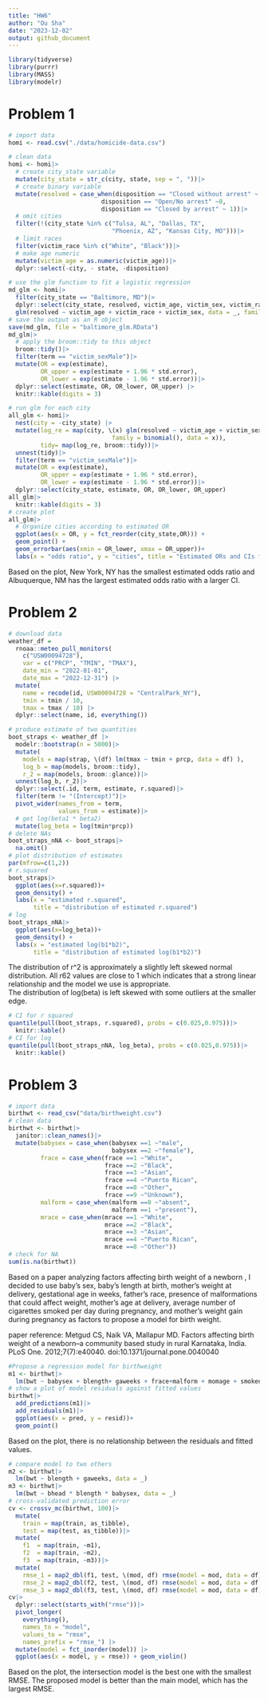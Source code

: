 ```yaml
---
title: "HW6"
author: "Ou Sha"
date: "2023-12-02"
output: github_document
---
```


```r
library(tidyverse)
library(purrr)
library(MASS)
library(modelr)
```

# Problem 1
```r
# import data
homi <- read.csv("./data/homicide-data.csv")
```

```r
# clean data 
homi <- homi|>
  # create city_state variable
  mutate(city_state = str_c(city, state, sep = ", "))|>
  # create binary variable
  mutate(resolved = case_when(disposition == "Closed without arrest" ~ 0,
                          disposition == "Open/No arrest" ~0,
                          disposition == "Closed by arrest" ~ 1))|>
  # omit cities
  filter(!(city_state %in% c("Tulsa, AL", "Dallas, TX", 
                             "Phoenix, AZ", "Kansas City, MO")))|> 
  # limit races
  filter(victim_race %in% c("White", "Black"))|>
  # make age numeric
  mutate(victim_age = as.numeric(victim_age))|>
  dplyr::select(-city, - state, -disposition)
```

```r
# use the glm function to fit a logistic regression 
md_glm <- homi|> 
  filter(city_state == "Baltimore, MD")|> 
  dplyr::select(city_state, resolved, victim_age, victim_sex, victim_race)|>
  glm(resolved ~ victim_age + victim_race + victim_sex, data = _, family = binomial())
# save the output as an R object
save(md_glm, file = "baltimore_glm.RData")
md_glm|>
  # apply the broom::tidy to this object
  broom::tidy()|> 
  filter(term == "victim_sexMale")|> 
  mutate(OR = exp(estimate),
         OR_upper = exp(estimate + 1.96 * std.error),
         OR_lower = exp(estimate - 1.96 * std.error))|>
  dplyr::select(estimate, OR, OR_lower, OR_upper) |>
  knitr::kable(digits = 3)
```

```r
# run glm for each city
all_glm <- homi|>
  nest(city = -city_state) |> 
  mutate(log_re = map(city, \(x) glm(resolved ~ victim_age + victim_sex + victim_race, 
                             family = binomial(), data = x)),
         tidy= map(log_re, broom::tidy))|> 
  unnest(tidy)|>
  filter(term == "victim_sexMale")|> 
  mutate(OR = exp(estimate),
         OR_upper = exp(estimate + 1.96 * std.error),
         OR_lower = exp(estimate - 1.96 * std.error))|>
  dplyr::select(city_state, estimate, OR, OR_lower, OR_upper)
all_glm|>
  knitr::kable(digits = 3)
# create plot 
all_glm|>
  # Organize cities according to estimated OR
  ggplot(aes(x = OR, y = fct_reorder(city_state,OR))) + 
  geom_point() + 
  geom_errorbar(aes(xmin = OR_lower, xmax = OR_upper))+
  labs(x = "odds ratio", y = "cities", title = "Estimated ORs and CIs for each city")
```

Based on the plot, New York, NY has the smallest estimated odds ratio and Albuquerque, NM has the largest estimated odds ratio with a larger CI.

# Problem 2
```r
# download data
weather_df = 
  rnoaa::meteo_pull_monitors(
    c("USW00094728"),
    var = c("PRCP", "TMIN", "TMAX"), 
    date_min = "2022-01-01",
    date_max = "2022-12-31") |>
  mutate(
    name = recode(id, USW00094728 = "CentralPark_NY"),
    tmin = tmin / 10,
    tmax = tmax / 10) |>
  dplyr::select(name, id, everything())
```

```r
# produce estimate of two quantities
boot_straps <- weather_df |> 
  modelr::bootstrap(n = 5000)|>
  mutate(
    models = map(strap, \(df) lm(tmax ~ tmin + prcp, data = df) ),
    log_b = map(models, broom::tidy),
    r_2 = map(models, broom::glance))|>
  unnest(log_b, r_2)|>
  dplyr::select(.id, term, estimate, r.squared)|>
  filter(term != "(Intercept)")|>
  pivot_wider(names_from = term,
              values_from = estimate)|>
  # get log(beta1 * beta2)
  mutate(log_beta = log(tmin*prcp))
# delete NAs
boot_straps_nNA <- boot_straps|>
  na.omit()
# plot distribution of estimates
par(mfrow=c(1,2))
# r.squared
boot_straps|>
  ggplot(aes(x=r.squared))+
  geom_density() +
  labs(x = "estimated r.squared",
       title = "distribution of estimated r.squared")
# log
boot_straps_nNA|>
  ggplot(aes(x=log_beta))+
  geom_density() +
  labs(x = "estimated log(b1*b2)",
       title = "distribution of estimated log(b1*b2)")
```

The distribution of r^2 is approximately a slightly left skewed normal distribution. All r62 values are close to 1 which indicates that a strong linear relationship and the model we use is appropriate. \
The distribution of log(beta) is left skewed with some outliers at the smaller edge.

```r
# CI for r squared
quantile(pull(boot_straps, r.squared), probs = c(0.025,0.975))|>
  knitr::kable()
# CI for log
quantile(pull(boot_straps_nNA, log_beta), probs = c(0.025,0.975))|>
  knitr::kable()
```

# Problem 3
```r
# import data
birthwt <- read_csv("data/birthweight.csv")
# clean data
birthwt <- birthwt|>
  janitor::clean_names()|>
  mutate(babysex = case_when(babysex ==1 ~"male",
                             babysex ==2 ~"female"),
         frace = case_when(frace ==1 ~"White",
                           frace ==2 ~"Black",
                           frace ==3 ~"Asian",
                           frace ==4 ~"Puerto Rican",
                           frace ==8 ~"Other",
                           frace ==9 ~"Unknown"),
         malform = case_when(malform ==0 ~"absent",
                             malform ==1 ~"present"),
         mrace = case_when(mrace ==1 ~"White",
                           mrace ==2 ~"Black",
                           mrace ==3 ~"Asian",
                           mrace ==4 ~"Puerto Rican",
                           mrace ==8 ~"Other"))
# check for NA
sum(is.na(birthwt))
```
Based on a paper analyzing factors affecting birth weight of a newborn , I decided to use 
baby's sex, baby's length at birth, mother's weight at delivery, gestational age in weeks, father's race, presence of malformations that could affect weight, mother's age at delivery, average number of cigarettes smoked per day during pregnancy, and mother's weight gain during pregnancy as factors to propose a model for birth weight. \

paper reference: Metgud CS, Naik VA, Mallapur MD. Factors affecting birth weight of a newborn--a community based study in rural Karnataka, India. PLoS One. 2012;7(7):e40040. doi:10.1371/journal.pone.0040040
```r
#Propose a regression model for birthweight
m1 <- birthwt|>
  lm(bwt ~ babysex + blength+ gaweeks + frace+malform + momage + smoken + wtgain, data = _)
# show a plot of model residuals against fitted values
birthwt|>
  add_predictions(m1)|>
  add_residuals(m1)|>
  ggplot(aes(x = pred, y = resid))+
  geom_point()
```

Based on the plot, there is no relationship between the residuals and fitted values. 

```r
# compare model to two others
m2 <- birthwt|>
  lm(bwt ~ blength + gaweeks, data = _)
m3 <- birthwt|>
  lm(bwt ~ bhead * blength * babysex, data = _)
# cross-validated prediction error
cv <- crossv_mc(birthwt, 100)|>
  mutate(
    train = map(train, as_tibble),
    test = map(test, as_tibble))|>
  mutate(
    f1  = map(train, ~m1),
    f2  = map(train, ~m2),
    f3  = map(train, ~m3))|> 
  mutate(
    rmse_1 = map2_dbl(f1, test, \(mod, df) rmse(model = mod, data = df)),
    rmse_2 = map2_dbl(f2, test, \(mod, df) rmse(model = mod, data = df)),
    rmse_3 = map2_dbl(f3, test, \(mod, df) rmse(model = mod, data = df)))
cv|> 
  dplyr::select(starts_with("rmse"))|> 
  pivot_longer(
    everything(),
    names_to = "model", 
    values_to = "rmse",
    names_prefix = "rmse_") |> 
  mutate(model = fct_inorder(model)) |> 
  ggplot(aes(x = model, y = rmse)) + geom_violin()
```

Based on the plot, the intersection model is the best one with the smallest RMSE. The proposed model is better than the main model, which has the largest RMSE. 